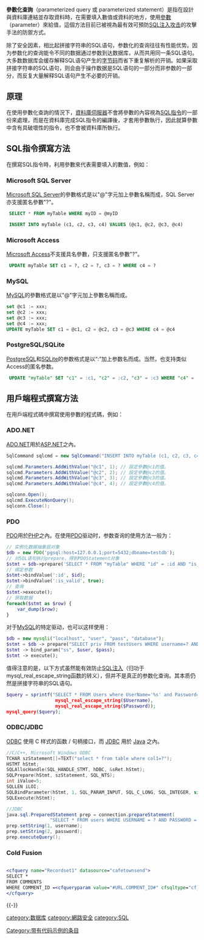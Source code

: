 {{noteTA |G1 = IT }}

'''參數化查詢'''（parameterized query 或 parameterized statement）是指在設計與資料庫連結並存取資料時，在需要填入數值或資料的地方，使用[[參數|參數]]（parameter）來給值，這個方法目前已被視為最有效可預防[[SQL注入攻击|SQL注入攻击]]的攻擊手法的防禦方式。

除了安全因素，相比起拼接字符串的SQL语句，参数化的查询往往有性能优势。因为参数化的查询能令不同的数据通过参数到达数据库，从而共用同一条SQL语句。大多数数据库会缓存解释SQL语句产生的[[字节码|字节码]]而省下重复解析的开销。如果采取拼接字符串的SQL语句，则会由于操作数据是SQL语句的一部分而非参数的一部分，而反复大量解释SQL语句产生不必要的开销。

== 原理 ==

在使用參數化查詢的情況下，[[資料庫伺服器|資料庫伺服器]]不會將參數的內容視為[[SQL指令|SQL指令]]的一部份來處理，而是在資料庫完成SQL指令的編譯後，才套用參數執行，因此就算參數中含有具破壞性的指令，也不會被資料庫所執行。

== SQL指令撰寫方法 ==

在撰寫SQL指令時，利用參數來代表需要填入的數值，例如：

=== Microsoft SQL Server ===

[[Microsoft_SQL_Server|Microsoft SQL Server]]的參數格式是以"@"字元加上參數名稱而成，SQL Server亦支援匿名參數"?"。

<syntaxhighlight lang="sql"> SELECT * FROM myTable WHERE myID = @myID </syntaxhighlight>
<syntaxhighlight lang="sql"> INSERT INTO myTable (c1, c2, c3, c4) VALUES (@c1, @c2, @c3, @c4) </syntaxhighlight>

=== Microsoft Access ===

[[Microsoft_Access|Microsoft Access]]不支援具名參數，只支援匿名參數"?"。

<syntaxhighlight lang="sql"> UPDATE myTable SET c1 = ?, c2 = ?, c3 = ? WHERE c4 = ?</syntaxhighlight>

=== MySQL ===

[[MySQL|MySQL]]的參數格式是以"@"字元加上參數名稱而成。

<syntaxhighlight lang="sql">
set @c1 := xxx;
set @c2 := xxx; 
set @c3 := xxx;
set @c4 := xxx;
UPDATE myTable SET c1 = @c1, c2 = @c2, c3 = @c3 WHERE c4 = @c4
</syntaxhighlight>

=== PostgreSQL/SQLite ===

[[PostgreSQL|PostgreSQL]]和[[SQLite|SQLite]]的参数格式是以“:”加上参数名而成。当然，也支持类似Access的匿名参数。

<syntaxhighlight lang="sql"> UPDATE "myTable" SET "c1" = :c1, "c2" = :c2, "c3" = :c3 WHERE "c4" = :c4</syntaxhighlight>

== 用戶端程式撰寫方法 ==

在用戶端程式碼中撰寫使用參數的程式碼，例如：

=== ADO.NET ===
[[ADO.NET|ADO.NET]]用於[[ASP.NET|ASP.NET]]之內。
<syntaxhighlight lang="csharp">
SqlCommand sqlcmd = new SqlCommand("INSERT INTO myTable (c1, c2, c3, c4) VALUES (@c1, @c2, @c3, @c4)", sqlconn);

sqlcmd.Parameters.AddWithValue("@c1", 1); // 設定參數@c1的值。
sqlcmd.Parameters.AddWithValue("@c2", 2); // 設定參數@c2的值。
sqlcmd.Parameters.AddWithValue("@c3", 3); // 設定參數@c3的值。
sqlcmd.Parameters.AddWithValue("@c4", 4); // 設定參數@c4的值。

sqlconn.Open();
sqlcmd.ExecuteNonQuery();
sqlconn.Close();
</syntaxhighlight>

=== PDO ===
[[PDO|PDO]]用於[[PHP|PHP]]之內。在使用[[PDO|PDO]]驱动时，参数查询的使用方法一般为：

<syntaxhighlight lang="php">
// 实例化数据抽象层对象
$db = new PDO('pgsql:host=127.0.0.1;port=5432;dbname=testdb');
// 对SQL语句执行prepare，得到PDOStatement对象
$stmt = $db->prepare('SELECT * FROM "myTable" WHERE "id" = :id AND "is_valid" = :is_valid');
// 绑定参数
$stmt->bindValue(':id', $id);
$stmt->bindValue(':is_valid', true);
// 查询
$stmt->execute();
// 获取数据
foreach($stmt as $row) {
    var_dump($row);
}
</syntaxhighlight>

对于[[MySQL|MySQL]]的特定驱动，也可以这样使用：

<syntaxhighlight lang="php">
$db = new mysqli("localhost", "user", "pass", "database");
$stmt = $db -> prepare("SELECT priv FROM testUsers WHERE username=? AND password=?");
$stmt -> bind_param("ss", $user, $pass);
$stmt -> execute();
</syntaxhighlight>

值得注意的是，以下方式虽然能有效防止[[SQL注入|SQL注入]]（归功于mysql_real_escape_string函数的转义），但并不是真正的参数化查询。其本质仍然是拼接字符串的SQL语句。

<syntaxhighlight lang="php">
$query = sprintf("SELECT * FROM Users where UserName='%s' and Password='%s'", 
                  mysql_real_escape_string($Username), 
                  mysql_real_escape_string($Password));
mysql_query($query);
</syntaxhighlight>

===ODBC/JDBC===
[[ODBC|ODBC]] 使用 C 样式的函数 / 句柄接口，而 [[JDBC|JDBC]] 用於 [[Java|Java]] 之內。
<syntaxhighlight lang="cpp">
//C/C++, Microsoft Windows ODBC
TCHAR szStatement[]=TEXT("select * from table where col1=?");
HSTMT hStmt;
SQLAllocHandle(SQL_HANDLE_STMT, hDBC, &sRet.hStmt);
SQLPrepare(hStmt, szStatement, SQL_NTS);
int iValue=5;
SQLLEN iLOI;
SQLBindParameter(hStmt, 1, SQL_PARAM_INPUT, SQL_C_LONG, SQL_INTEGER, sizeof(iValue), 0, &iValue, sizeof(iValue), &iLOI);
SQLExecute(hStmt);
</syntaxhighlight>
<syntaxhighlight lang="java">
//JDBC
java.sql.PreparedStatement prep = connection.prepareStatement(
                "SELECT * FROM users WHERE USERNAME = ? AND PASSWORD = ?");
prep.setString(1, username);
prep.setString(2, password);
prep.executeQuery();
</syntaxhighlight>

=== Cold Fusion ===
<syntaxhighlight lang="cfm">

<cfquery name="Recordset1" datasource="cafetownsend">
SELECT *
FROM COMMENTS
WHERE COMMENT_ID =<cfqueryparam value="#URL.COMMENT_ID#" cfsqltype="cf_sql_numeric">
</cfquery>

</syntaxhighlight>

{{-}}
{{Database}}

[[category:数据库|category:数据库]]
[[category:網路安全|category:網路安全]]
[[category:SQL|category:SQL]]
[[Category:带有代码示例的条目|Category:带有代码示例的条目]]